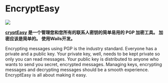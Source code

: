 # EncryptEasy

<p style={{ "text-align": "center" }}>
  <img src={require("@site/static/img/showcase/encrypteasy.webp").default} />
  <br />
</p>

**[cryptEasy](https://www.encrypteasy.app) 是一个管理您和您所有的联系人密钥的简单易用的 PGP 加密工具。 加密应该是简单的。 使用Wails开发。**

Encrypting messages using PGP is the industry standard. Everyone has a private and a public key. Your private key, well, needs to be kept private so only you can read messages. Your public key is distributed to anyone who wants to send you secret, encrypted messages. Managing keys, encrypting messages and decrypting messages should be a smooth experience. EncryptEasy is all about making it easy.
